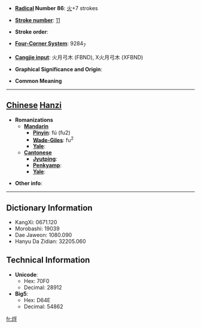 * '''[[Wiktionary:Chinese radical index| Radical]] Number 86''': [[Wiktionary:Chinese radical index 火|火]]+7 strokes

* '''[[Wiktionary:Chinese total strokes index|Stroke number]]''': [[Wiktionary:Chinese total strokes index 11|11]]

* '''Stroke order''': 

* '''[[Wiktionary:Chinese four corner index|Four-Corner System]]''': 9284<sub>7</sub>

* '''[[Wiktionary:Chinese Cangjie index|Cangjie input]]''': 火月弓木 (FBND), X火月弓木 (XFBND)

* '''Graphical Significance and Origin''': 

* '''Common Meaning'''

----

== [[Chinese]] [[Hanzi]] ==

* '''Romanizations'''
** '''[[Mandarin]]'''
*** '''[[Pinyin]]''': fú (fu2)
*** '''[[Wade-Giles]]''': fu<sup>2</sup>
*** '''[[Yale]]''': 
** '''[[Cantonese]]'''
*** '''[[Jyutping]]''':
*** '''[[Penkyamp]]''': 
*** '''[[Yale]]''': 

* '''Other info''': 

----

== Dictionary Information ==

* KangXi: 0671.120
* Morobashi: 19039
* Dae Jaweon: 1080.090
* Hanyu Da Zidian: 32205.060

== Technical Information ==

* '''Unicode''':
** Hex: 70F0
** Decimal: 28912
* '''Big5''':
** Hex: D64E
** Decimal: 54862

[[fr:烰]]